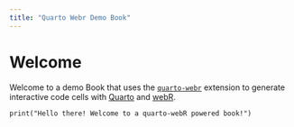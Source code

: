 ```yaml
---
title: "Quarto Webr Demo Book"
---
```


# Welcome

Welcome to a demo Book that uses the [`quarto-webr`](https://github.com/coatless/quarto-webr) extension to generate interactive code cells with [Quarto](https://quarto.org) and [webR](https://docs.r-wasm.org/webr/latest/).

```webr-r
print("Hello there! Welcome to a quarto-webR powered book!")
```

